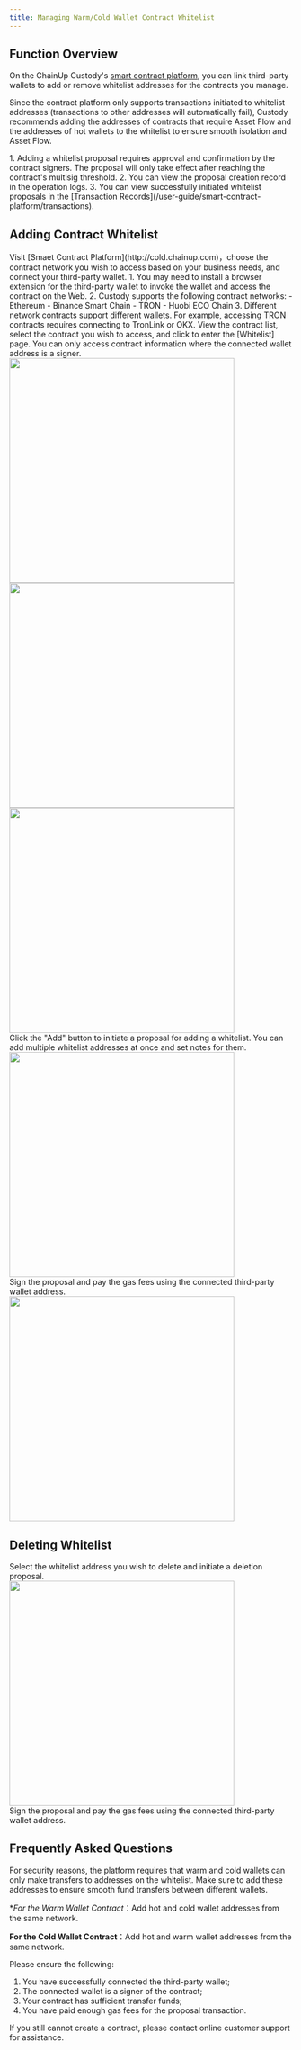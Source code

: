 ```yaml
---
title: Managing Warm/Cold Wallet Contract Whitelist
---
```



## Function Overview

On the ChainUp Custody's [smart contract platform](http://cold.chainup.com), you can link third-party wallets to add or remove whitelist addresses for the contracts you manage.

Since the contract platform only supports transactions initiated to whitelist addresses (transactions to other addresses will automatically fail), Custody recommends adding the addresses of contracts that require Asset Flow and the addresses of hot wallets to the whitelist to ensure smooth isolation and Asset Flow.

<Tip>
1. Adding a whitelist proposal requires approval and confirmation by the contract signers. The proposal will only take effect after reaching the contract's multisig threshold.
2. You can view the proposal creation record in the operation logs.
3. You can view successfully initiated whitelist proposals in the [Transaction Records](/user-guide/smart-contract-platform/transactions).
</Tip>



## Adding Contract Whitelist

<Steps>

<Step title="Select Network and Connect Wallet">
Visit [Smaet Contract Platform](http://cold.chainup.com)，choose the contract network you wish to access based on your business needs, and connect your third-party wallet.

<Tip>
1. You may need to install a browser extension for the third-party wallet to invoke the wallet and access the contract on the Web.
2. Custody supports the following contract networks:
   - Ethereum
   - Binance Smart Chain
   - TRON
   - Huobi ECO Chain
3. Different network contracts support different wallets. For example, accessing TRON contracts requires connecting to TronLink or OKX.
</Tip>
</Step>

<Step title="Select Contract">
View the contract list, select the contract you wish to access, and click to enter the [Whitelist] page.

<Tip>
You can only access contract information where the connected wallet address is a signer.
</Tip>

<div className="w-full flex items-center justify-center">
    <CardGroup cols={2}>
    <img src="/images/user-guide/selectwalleten.jpeg" width="400"/>
    <img src="/images/user-guide/contractlisten.jpeg" width="400"/>
    </CardGroup>
</div>

<div className="w-full flex items-center justify-center">
    <img src="/images/user-guide/whitelistpage1en.jpeg" width="400"/>
</div>



</Step>

<Step title="Add Whitelist">
Click the "Add" button to initiate a proposal for adding a whitelist.

<Tip>
You can add multiple whitelist addresses at once and set notes for them.
</Tip>



<div className="w-full flex items-center justify-center">
    <img src="/images/user-guide/addwhitelist1en.jpeg" width="400"/>
</div>

</Step>

<Step title="Confirm Proposal and Sign">
Sign the proposal and pay the gas fees using the connected third-party wallet address.



<div className="w-full flex items-center justify-center">
    <img src="/images/user-guide/addwhitelist2en.jpeg" width="400"/>
</div>

</Step>

</Steps>



## Deleting Whitelist

<Steps>

<Step title="Select Whitelist">
Select the whitelist address you wish to delete and initiate a deletion proposal.

<div className="w-full flex items-center justify-center">
    <img src="/images/user-guide/deletewhitelisten.jpeg" width="400"/>
</div>

</Step>

<Step title="Confirm Proposal and Sign">
Sign the proposal and pay the gas fees using the connected third-party wallet address.


</Step>

</Steps>




## Frequently Asked Questions

<Accordion title="Why do I need to add a whitelist for the contract?">
For security reasons, the platform requires that warm and cold wallets can only make transfers to addresses on the whitelist. Make sure to add these addresses to ensure smooth fund transfers between different wallets.

</Accordion>

<Accordion title="What addresses should I add to the contract whitelist？">

**For the Warm Wallet Contract*：Add hot and cold wallet addresses from the same network.

**For the Cold Wallet Contract**：Add hot and warm wallet addresses from the same network.

</Accordion>




<Accordion title="Why Can't I Initiate an Add or Delete Proposal?">
Please ensure the following:

1. You have successfully connected the third-party wallet;
2. The connected wallet is a signer of the contract;
3. Your contract has sufficient transfer funds;
4. You have paid enough gas fees for the proposal transaction.

If you still cannot create a contract, please contact online customer support for assistance.
</Accordion>

